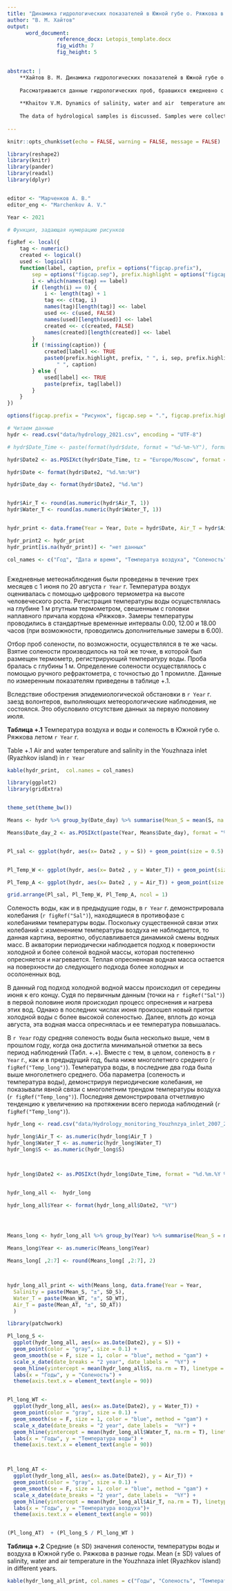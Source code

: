 ```yaml
---
title: "Динамика гидрологических показателей в Южной губе о. Ряжкова в летние месяцы 2021 года."
author: "В. М. Хайтов"
output: 
      word_document:
                reference_docx: Letopis_template.docx
                fig_width: 7
                fig_height: 5

 
abstract: |
    **Хайтов В. М. Динамика гидрологических показателей в Южной губе о. Ряжкова в летние месяцы 2021 года** // Марченков А. В. (ред.) Летопись природы Кадалакшского заповедника за 2021 год (ежегодный отчет). Кандалакша. Т.1 (Летопись природы Кандалакшского заповедника, кн. ++)
    
    Рассматриваются данные гидрологических проб, бравшихся ежедневно с 01.06.21 по 20.08.21
    
    **Khaitov V.M. Dynamics of salinity, water and air  temperature and wind characteristics in the Youzhnaya inlet (Ryazhkov island)** // Marchenkov A.V. (ed.)  The Chronicle of Nature by the Kandalaksha Reserve for 2021 (Annual report).  Kandalaksha. V.1. (The Chronicle of Nature by the Kandalaksha Reserve, Book N ++)
    
    The data of hydrological samples is discussed. Samples were collected during most summer months.
      
---
```


```r
knitr::opts_chunk$set(echo = FALSE, warning = FALSE, message = FALSE)

library(reshape2)
library(knitr)
library(pander)
library(readxl)
library(dplyr)


editor <- "Марченков А. В."
editor_eng <- "Marchenkov A. V."

Year <- 2021

# Функция, задающая нумерацию рисунков

figRef <- local({
    tag <- numeric()
    created <- logical()
    used <- logical()
    function(label, caption, prefix = options("figcap.prefix"), 
        sep = options("figcap.sep"), prefix.highlight = options("figcap.prefix.highlight")) {
        i <- which(names(tag) == label)
        if (length(i) == 0) {
            i <- length(tag) + 1
            tag <<- c(tag, i)
            names(tag)[length(tag)] <<- label
            used <<- c(used, FALSE)
            names(used)[length(used)] <<- label
            created <<- c(created, FALSE)
            names(created)[length(created)] <<- label
        }
        if (!missing(caption)) {
            created[label] <<- TRUE
            paste0(prefix.highlight, prefix, " ", i, sep, prefix.highlight, 
                " ", caption)
        } else {
            used[label] <<- TRUE
            paste(prefix, tag[label])
        }
    }
})

options(figcap.prefix = "Рисунок", figcap.sep = ".", figcap.prefix.highlight = "**")

```



```r
# Читаем данные
hydr <- read.csv("data/hydrology_2021.csv", encoding = "UTF-8")

# hydr$Date_Time <- paste(format(hydr$date, format = "%d-%m-%Y"), format(hydr$time, format = "%H"))

hydr$Date2 <- as.POSIXct(hydr$Date_Time, tz = "Europe/Moscow", format = "%d.%m.%Y %H")

hydr$Date <- format(hydr$Date2, "%d.%m:%H")

hydr$Date_day <- format(hydr$Date2, "%d.%m")


hydr$Air_T <- round(as.numeric(hydr$Air_T, 1))
hydr$Water_T <- round(as.numeric(hydr$Water_T, 1))


hydr_print <- data.frame(Year = Year, Date = hydr$Date, Air_T = hydr$Air_T, Salinity = hydr$S, Water_T = hydr$Water_T)

hydr_print2 <- hydr_print
hydr_print[is.na(hydr_print)] <- "нет данных"

col_names <- c("Год", "Дата и время", "Температуа воздуха", "Соленость", "Температуа воды")



```


Ежедневные метеонаблюдения были проведены в течение трех месяцев с 1 июня  по 20 августа `r Year` г. Температура воздух оценивалась с помощью цифрового термометра на высоте человеческого роста. Регистрация температуры воды осуществлялась на глубине 1 м ртутным термометром, свешенным с головки наплавного причала кордона «Ряжков». Замеры температуры проводились в стандартные временные интервалы 0.00, 12.00 и 18.00 часов (при возможности, проводились дополнительные замеры в 6.00).


Отбор проб солености, по возможности, осуществлялся в те же часы. Взятие солености производилось на той же точке, в которой был размещен термометр, регистрирующий температуру воды. Проба бралась с глубины 1 м. Определение солености осуществлялось с помощью ручного рефрактометра, с точностью до 1 промилле. Данные по измеренным показателям приведены в таблице +.1. 

Вследствие обострения эпидемиологической обстановки в `r Year` г. заезд волонтеров, выполняющих метеорологические наблюдения, не состоялся. Это обусловило отсутствие данных за первую половину июля.  


**Таблица +.1**  Температура воздуха и воды и соленость в Южной губе о. Ряжкова  летом `r Year` г.   

Table +.1 Air and water temperature and salinity in the Youzhnaza inlet (Ryazhkov island) in `r Year`


```r

kable(hydr_print,  col.names = col_names)

```




```r

library(ggplot2)
library(gridExtra)


theme_set(theme_bw())

Means <- hydr %>% group_by(Date_day) %>% summarise(Mean_S = mean(S, na.rm = T), Mean_WT = mean(Water_T, na.rm = T), Mean_AT = mean(Air_T, na.rm = T)) 

Means$Date_day_2 <- as.POSIXct(paste(Year, Means$Date_day), format = "%Y %d-%m" )


Pl_sal <- ggplot(hydr, aes(x= Date2 , y = S)) + geom_point(size = 0.5) + geom_line(data = Means, aes(x = Date_day_2,  y = Mean_S), color = "gray") + xlab("") + ylab("Соленость") + geom_smooth(se = F, size = 1, color = "blue", method = "gam") 


Pl_Temp_W <- ggplot(hydr, aes(x= Date2 , y = Water_T)) + geom_point(size = 0.5) + geom_line(data = Means, aes(x = Date_day_2,  y = Mean_WT), color = "gray")  + geom_smooth(se = F, size = 1, color = "blue",  method = "gam") + xlab("") + ylab("Температура воды")

Pl_Temp_A <- ggplot(hydr, aes(x= Date2 , y = Air_T)) + geom_point(size = 0.5) + geom_line(data = Means, aes(x = Date_day_2,  y = Mean_AT), color = "gray")  + geom_smooth(se = F, size = 1, color = "blue", method = "gam") + xlab("Даты") + ylab("Температура воздуха")

grid.arrange(Pl_sal, Pl_Temp_W, Pl_Temp_A, ncol = 1)

```







Соленость воды, как и в предыдущие годы, в `r Year` г. демонстрировала колебания (`r figRef("Sal")`), находящиеся в противофазе с колебаниями температуры воды. Поскольку существенной связи этих колебаний с изменением температуры воздуха не наблюдается, то данная картина, вероятно, обуславливается динамикой смены водных масс. В акватории периодически наблюдается подход к поверхности холодной и более соленой водной массы, которая постепенно опресняется и нагревается. Теплая опресненная водная масса остается на поверхности до следующего подхода более холодных и осолоненных вод. 


В данный год подход холодной водной массы происходил от середины июня к его концу. Судя по первичным данным (точки на `r figRef("Sal")`) в первой половине июля  происходил процесс опреснения и нагрева этих вод. Однако в последних числах июня произошел новый  приток холодной воды с более высокой соленостью. Далее, вплоть до конца августа, эта водная масса опреснялась и ее температура повышалась. 



В `r Year` году средняя соленость воды была несколько выше, чем в прошлом году, когда она достигла минимальной отметки за весь период наблюдений (Табл. +.+). Вместе с тем, в целом, соленость в `r Year` г., как и в предыдущий год, была ниже многолетнего среднего (`r figRef("Temp_long")`). Температура воды, в последние два года была выше многолетнего среднего. Оба параметра (соленость и температура воды), демонстрируя периодические колебания, не показывали явной связи с многолетним трендом температуры воздуха (`r figRef("Temp_long")`). Последняя демонстрировала отчетливую тенденцию к увеличению на протяжении всего периода наблюдений (`r figRef("Temp_long")`). 



```r
hydr_long <- read.csv("data/Hydrology_monitoring_Youzhnzya_inlet_2007_2021.csv")

hydr_long$Air_T <- as.numeric(hydr_long$Air_T )
hydr_long$Water_T <- as.numeric(hydr_long$Water_T)
hydr_long$S <- as.numeric(hydr_long$S)



hydr_long$Date2 <- as.POSIXct(hydr_long$Date_Time, format = "%d.%m.%Y %H", tz = "Europe/Moscow")


hydr_long_all <-  hydr_long

hydr_long_all$Year <- format(hydr_long_all$Date2, "%Y")




Means_long <- hydr_long_all %>% group_by(Year) %>% summarise(Mean_S = mean(S, na.rm = T), SD_S = sd(S, na.rm = T), Mean_WT = mean(Water_T, na.rm = T), SD_WT = sd(Water_T, na.rm = T), Mean_AT = mean(Air_T, na.rm = T), SD_AT = sd(Air_T, na.rm = T))

Means_long$Year <- as.numeric(Means_long$Year)

Means_long[ ,2:7] <- round(Means_long[ ,2:7], 2)



hydr_long_all_print <- with(Means_long, data.frame(Year = Year,
  Salinity = paste(Mean_S, "±", SD_S),
  Water_T = paste(Mean_WT, "±", SD_WT),
  Air_T = paste(Mean_AT, "±", SD_AT))
  )

```






```r

library(patchwork)

Pl_long_S <- 
  ggplot(hydr_long_all, aes(x= as.Date(Date2), y = S)) + 
  geom_point(color = "gray", size = 0.1) + 
  geom_smooth(se = F, size = 1, color = "blue", method = "gam") +
  scale_x_date(date_breaks = "2 year", date_labels =  "%Y") + 
  geom_hline(yintercept = mean(hydr_long_all$S, na.rm = T), linetype = 2, size = 1) +
  labs(x = "Годы", y = "Соленость") +
  theme(axis.text.x = element_text(angle = 90))


Pl_long_WT <- 
  ggplot(hydr_long_all, aes(x= as.Date(Date2), y = Water_T)) + 
  geom_point(color = "gray", size = 0.1) + 
  geom_smooth(se = F, size = 1, color = "blue", method = "gam") +
  scale_x_date(date_breaks = "2 year", date_labels =  "%Y") + 
  geom_hline(yintercept = mean(hydr_long_all$Water_T, na.rm = T), linetype = 2, size = 1)+
  labs(x = "Годы", y = "Температура воды") +
  theme(axis.text.x = element_text(angle = 90))



Pl_long_AT <- 
  ggplot(hydr_long_all, aes(x= as.Date(Date2), y = Air_T)) + 
  geom_point(color = "gray", size = 0.1) + 
  geom_smooth(se = F, size = 1, color = "blue", method = "gam") +
  scale_x_date(date_breaks = "2 year", date_labels =  "%Y") + 
  geom_hline(yintercept = mean(hydr_long_all$Air_T, na.rm = T), linetype = 2, size = 1)+
  labs(x = "Годы", y = "Температура воздуха")+
  theme(axis.text.x = element_text(angle = 90))


(Pl_long_AT)  + (Pl_long_S / Pl_long_WT ) 


```





**Таблица +.2**  Средние (± SD) значения солености, температуры воды и воздуха в Южной губе о. Ряжкова  в разные годы. Mean (± SD) values of salinity, water and air temperature in the Youzhnaza inlet (Ryazhkov island) in different years.

```r
kable(hydr_long_all_print, col.names = c("Годы", "Соленость", "Температура воды", "Температура воздуха"), align = "lccc" )
```

